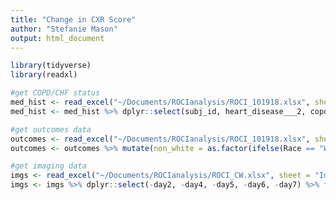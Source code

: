 ```yaml
---
title: "Change in CXR Score"
author: "Stefanie Mason"
output: html_document
---
```


```r
library(tidyverse)
library(readxl)
```
```r
#get COPD/CHF status
med_hist <- read_excel("~/Documents/ROCIanalysis/ROCI_101918.xlsx", sheet = "baseline_data", range = cell_cols(1:32))
med_hist <- med_hist %>% dplyr::select(subj_id, heart_disease___2, copd) %>% rename(Subject_ID = subj_id) %>% mutate(chf = as.factor(heart_disease___2), copd = as.factor(copd)) %>% dplyr::select(-heart_disease___2)

#get outcomes data
outcomes <- read_excel("~/Documents/ROCIanalysis/ROCI_101918.xlsx", sheet = "Outcomes", range = cell_cols(1:27))
outcomes <- outcomes %>% mutate(non_white = as.factor(ifelse(Race == "White, non-Hispanic origin", 0, 1)), hosp_death = as.factor(ifelse(DC_coded == 0 | DC_coded == 1, 1, 0)), Immsupp = as.factor(Immsupp), Male = as.factor(Male)) %>% left_join(med_hist, by = "Subject_ID")

#get imaging data
imgs <- read_excel("~/Documents/ROCIanalysis/ROCI_CW.xlsx", sheet = "Imaging_e", range = cell_cols(1:15))
imgs <- imgs %>% dplyr::select(-day2, -day4, -day5, -day6, -day7) %>% filter(admit_cxr == 1) %>% left_join(outcomes, by = "Subject_ID") %>% filter(Final_Dx != "Control") 
```

